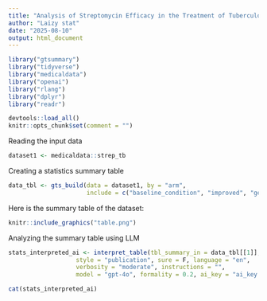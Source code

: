 ```yaml
---
title: "Analysis of Streptomycin Efficacy in the Treatment of Tuberculosis"
author: "Laizy stat"
date: "2025-08-10"
output: html_document
---
```


```r
library("gtsummary")
library("tidyverse")
library("medicaldata")
library("openai")
library("rlang")
library("dplyr")
library("readr")

devtools::load_all()
knitr::opts_chunk$set(comment = "")
```

Reading the input data
```r
dataset1 <- medicaldata::strep_tb
```

Creating a statistics summary table
```r
data_tbl <- gts_build(data = dataset1, by = "arm", 
                      include = c("baseline_condition", "improved", "gender", "radiologic_6m", "strep_resistance"))

```

Here is the summary table of the dataset:
```r
knitr::include_graphics("table.png")

```

Analyzing the summary table using LLM
```r
stats_interpreted_ai <- interpret_table(tbl_summary_in = data_tbl[[1]],
                   style = "publication", sure = F, language = "en",
                   verbosity = "moderate", instructions = "",
                   model = "gpt-4o", formality = 0.2, ai_key = "ai_key.txt")

cat(stats_interpreted_ai)

```



